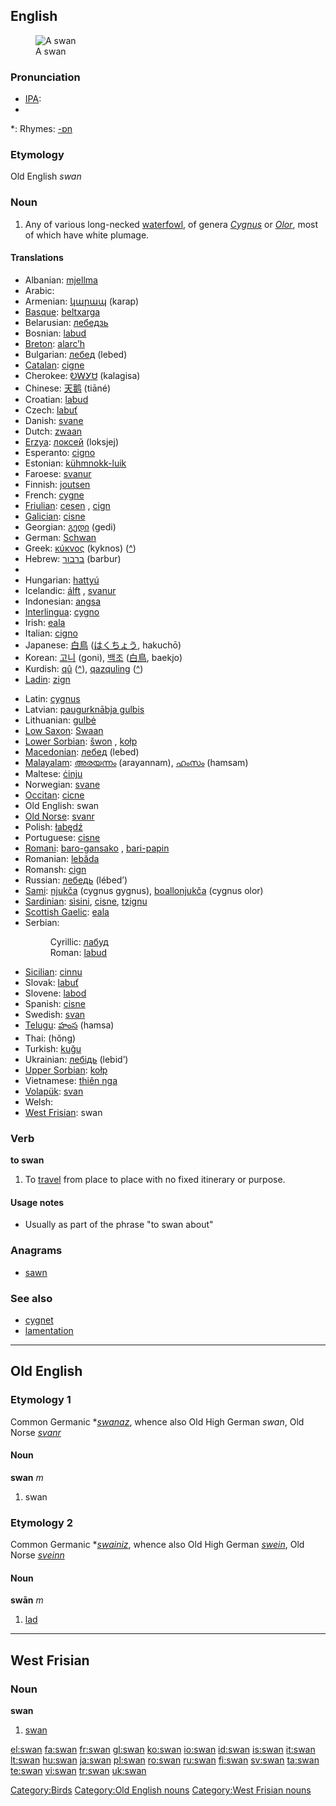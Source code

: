 ==English==
[[Image:Schwan1 db.jpg|thumb|A swan]]

===Pronunciation===
* [[w:IPA|IPA]]: {{UK}} {{IPAchar|[ˈswɒn]}} {{US}} {{IPAchar|[ˈswɑn]}}
* {{audio|en-us-swan.ogg|Audio (US)}}

*: Rhymes: [[Rhymes:English:-ɒn|-ɒn]]

===Etymology===
Old English ''swan''

===Noun===
{{en-noun}}

# Any of various long-necked [[waterfowl]], of genera ''[[Cygnus]]'' or ''[[Olor]]'', most of which have white plumage.

====Translations====
{{trans-top|swan}}
* Albanian: [[mjellma]] {{g|Albanian}}
* Arabic: {{Arab|[[إوز عراقي]]}} {{IPAchar|(’iwazz ʕirāqiy)}} {{m}}
* Armenian: [[կարապ]] (karap)
* [[Basque]]: [[beltxarga]]
* Belarusian: [[лебедзь]] {{f}}
* Bosnian: [[labud]] {{m}}
* [[Breton]]: [[alarc’h]] {{m}}
* Bulgarian: [[лебед]] (lebed) {{m}}
* [[Catalan]]: [[cigne]] {{m}}
* Cherokee: [[ᎧᎳᎩᏌ]] (kalagisa)
* Chinese: [[天鹅]] (tiāné)
* Croatian: [[labud]] {{m}}
* Czech: [[labuť]] {{f}}
* Danish: [[svane]] {{c}}
* Dutch: [[zwaan]] {{f}}
* [[Erzya]]: [[локсей]] (loksjej)
* Esperanto: [[cigno]]
* Estonian: [[kühmnokk-luik]]
* Faroese: [[svanur]] {{m}}
* Finnish: [[joutsen]]
* French: [[cygne]] {{m}}
* [[Friulian]]: [[cesen]] {{m}}, [[cign]] {{m}}
* [[Galician]]: [[cisne]] {{m}}
* Georgian: [[გედი]] (gedi)
* German: [[Schwan]] {{m}}
* Greek: [[κύκνος]] (kyknos) ([[:el:κύκνος|^]]) {{m}}
* Hebrew: [[ברבור]] (barbur) {{m}}
* {{trreq|Hindi}}
* Hungarian: [[hattyú]]
* Icelandic: [[álft]] {{f}}, [[svanur]] {{m}}
* Indonesian: [[angsa]]
* [[Interlingua]]: [[cygno]]
* Irish: [[eala]] {{f}}
* Italian: [[cigno]] {{m}}
* Japanese: [[白鳥]] ([[はくちょう]], hakuchō)
* Korean: [[고니]] (goni), [[백조]] ([[白鳥]], baekjo)
* Kurdish: [[qû]] ([[:ku:qû|^]]), [[qazquling]] ([[:ku:qazquling|^]])
* [[Ladin]]: [[zign]] {{m}}
{{trans-mid}}
* Latin: [[cygnus]] {{m}}
* Latvian: [[paugurknābja gulbis]] {{g|Latvian}}
* Lithuanian: [[gulbė]] {{g|Lithuanian}}
* [[Low Saxon]]: [[Swaan]] {{m}}
* [[Lower Sorbian]]: [[šwon]] {{m}}, [[kołp]] {{m}}
* [[Macedonian]]: [[лебед]] (lebed) {{m}}
* [[Malayalam]]: [[അരയന്നം]] (arayannam), [[ഹംസം]] (hamsam)
* Maltese: [[ċinju]] {{m}}
* Norwegian: [[svane]] {{m}}
* [[Occitan]]: [[cicne]] {{m}}
* Old English: swan {{m}}
* [[Old Norse]]: [[svanr]] {{m}}
* Polish: [[łabędź]] {{m}}
* Portuguese: [[cisne]] {{m}}
* [[Romani]]: [[baro-gansako]] {{m}}, [[bari-papin]] {{f}}
* Romanian: [[lebăda]] {{g|Romanian}}
* Romansh: [[cign]] {{m}}
* Russian: [[лебедь]] (lébed’) {{m}}
* [[Sami]]: [[njukča]] (cygnus gygnus), [[boallonjukča]] (cygnus olor)
* [[Sardinian]]: [[sìsini]], [[cisne]], [[tzignu]]
* [[Scottish Gaelic]]: [[eala]]
* Serbian:
*: Cyrillic: [[лабуд]] {{m}}
*: Roman: [[labud]] {{m}}
* [[Sicilian]]: [[cinnu]] {{m}}
* Slovak: [[labuť]] {{f}}
* Slovene: [[labod]] {{m}}
* Spanish: [[cisne]] {{m}}
* Swedish: [[svan]] {{c}}
* [[Telugu]]: [[హంస]] (hamsa)
* Thai: {{Thai|[[หงษ์]]}} (hŏng)
* Turkish: [[kuğu]]
* Ukrainian: [[лебідь]] (lebid’) {{m}}
* [[Upper Sorbian]]: [[kołp]] {{m}}
* Vietnamese: [[thiên nga]]
* [[Volapük]]: [[svan]]
* Welsh: {{t|cy|alarch|m}}
* [[West Frisian]]: swan {{m}}
{{trans-bottom}}

===Verb===
'''to swan'''

# {{UK}} To [[travel]] from place to place with no fixed itinerary or purpose.

====Usage notes====
* Usually as part of the phrase "to swan about"

===Anagrams===
* [[sawn]]

===See also===
* [[cygnet]]
* [[lamentation]]

[[Category:Birds]]

----

==Old English==

===Etymology 1===
Common Germanic *''[[swanaz]]'', whence also Old High German ''swan'', Old Norse ''[[svanr]]''

====Noun====
'''swan''' ''m''

# swan

===Etymology 2===
Common Germanic *''[[swainiz]]'', whence also Old High German ''[[swein]]'', Old Norse ''[[sveinn]]''

====Noun====
'''swān''' ''m''

# [[lad]]

[[Category:Old English nouns]]

----

==West Frisian==

===Noun===
'''swan''' {{c}}

# [[swan]]

[[Category:West Frisian nouns]]

[[el:swan]]
[[fa:swan]]
[[fr:swan]]
[[gl:swan]]
[[ko:swan]]
[[io:swan]]
[[id:swan]]
[[is:swan]]
[[it:swan]]
[[lt:swan]]
[[hu:swan]]
[[ja:swan]]
[[pl:swan]]
[[ro:swan]]
[[ru:swan]]
[[fi:swan]]
[[sv:swan]]
[[ta:swan]]
[[te:swan]]
[[vi:swan]]
[[tr:swan]]
[[uk:swan]]